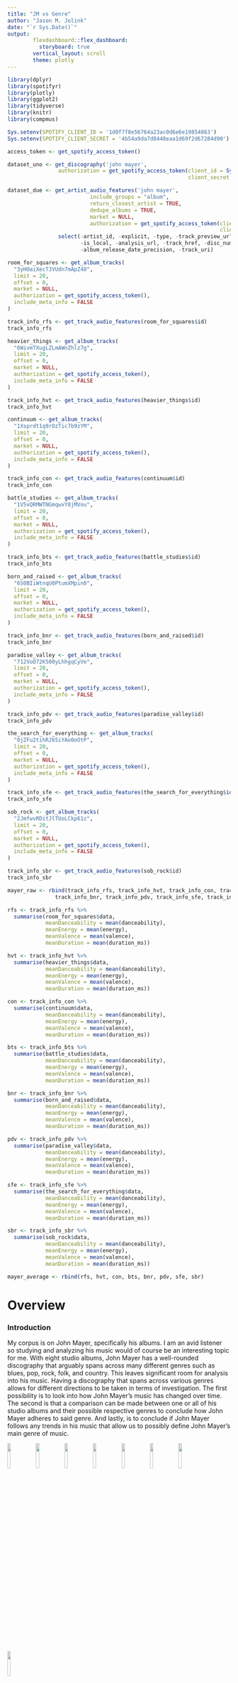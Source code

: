 ```yaml
---
title: "JM vs Genre"
author: "Jason M. Jolink"
date: "`r Sys.Date()`"
output: 
        flexdashboard::flex_dashboard:
          storyboard: true
        vertical_layout: scroll
        theme: plotly
---
```


```r
library(dplyr)
library(spotifyr)
library(plotly)
library(ggplot2)
library(tidyverse)
library(knitr)
library(compmus)

Sys.setenv(SPOTIFY_CLIENT_ID = '1d0f7f8e56764a23ac0d6e6e19854863')
Sys.setenv(SPOTIFY_CLIENT_SECRET = '4b54a9da7d0448eaa1d69f2d67284d90')

access_token <- get_spotify_access_token()

dataset_uno <- get_discography('john mayer', 
                authorization = get_spotify_access_token(client_id = Sys.getenv("SPOTIFY_CLIENT_ID"), 
                                                         client_secret = Sys.getenv("SPOTIFY_CLIENT_SECRET")))

dataset_due <- get_artist_audio_features('john mayer',
                          include_groups = "album",
                          return_closest_artist = TRUE,
                          dedupe_albums = TRUE,
                          market = NULL,
                          authorization = get_spotify_access_token(client_id = Sys.getenv("SPOTIFY_CLIENT_ID"), 
                                                                   client_secret = Sys.getenv("SPOTIFY_CLIENT_SECRET"))) %>%
                select(-artist_id, -explicit, -type, -track_preview_url, -artists, -album_images, 
                       -is_local, -analysis_url, -track_href, -disc_number, -available_markets,
                       -album_release_date_precision, -track_uri)

room_for_squares <- get_album_tracks(
  "3yHOaiXecTJVUdn7mApZ48",
  limit = 20,
  offset = 0,
  market = NULL,
  authorization = get_spotify_access_token(),
  include_meta_info = FALSE
)

track_info_rfs <- get_track_audio_features(room_for_squares$id)
track_info_rfs

heavier_things <- get_album_tracks(
  "6WivmTXugLZLmAWnZhlz7g",
  limit = 20,
  offset = 0,
  market = NULL,
  authorization = get_spotify_access_token(),
  include_meta_info = FALSE
)

track_info_hvt <- get_track_audio_features(heavier_things$id)
track_info_hvt

continuum <- get_album_tracks(
  "1Xsprdt1q9rOzTic7b9zYM",
  limit = 20,
  offset = 0,
  market = NULL,
  authorization = get_spotify_access_token(),
  include_meta_info = FALSE
)

track_info_con <- get_track_audio_features(continuum$id)
track_info_con

battle_studies <- get_album_tracks(
  "1V5vQRMWTNGmqwxY8jMVou",
  limit = 20,
  offset = 0,
  market = NULL,
  authorization = get_spotify_access_token(),
  include_meta_info = FALSE
)

track_info_bts <- get_track_audio_features(battle_studies$id)
track_info_bts

born_and_raised <- get_album_tracks(
  "6S0BIiWtnqU0PtumXMpin0",
  limit = 20,
  offset = 0,
  market = NULL,
  authorization = get_spotify_access_token(),
  include_meta_info = FALSE
)

track_info_bnr <- get_track_audio_features(born_and_raised$id)
track_info_bnr

paradise_valley <- get_album_tracks(
  "712VoD72K500yLhhgqCyVe",
  limit = 20,
  offset = 0,
  market = NULL,
  authorization = get_spotify_access_token(),
  include_meta_info = FALSE
)

track_info_pdv <- get_track_audio_features(paradise_valley$id)
track_info_pdv

the_search_for_everything <- get_album_tracks(
  "0jZFu2tihRJ65iYAo0oOtP",
  limit = 20,
  offset = 0,
  market = NULL,
  authorization = get_spotify_access_token(),
  include_meta_info = FALSE
)

track_info_sfe <- get_track_audio_features(the_search_for_everything$id)
track_info_sfe

sob_rock <- get_album_tracks(
  "2JmfwvRDitJlTUoLCkp61z",
  limit = 20,
  offset = 0,
  market = NULL,
  authorization = get_spotify_access_token(),
  include_meta_info = FALSE
)

track_info_sbr <- get_track_audio_features(sob_rock$id)
track_info_sbr

mayer_raw <- rbind(track_info_rfs, track_info_hvt, track_info_con, track_info_bts, 
               track_info_bnr, track_info_pdv, track_info_sfe, track_info_sbr)

rfs <- track_info_rfs %>%
  summarise(room_for_squares$data, 
            meanDanceability = mean(danceability), 
            meanEnergy = mean(energy),
            meanValence = mean(valence),
            meanDuration = mean(duration_ms))

hvt <- track_info_hvt %>%
  summarise(heavier_things$data, 
            meanDanceability = mean(danceability), 
            meanEnergy = mean(energy),
            meanValence = mean(valence),
            meanDuration = mean(duration_ms))

con <- track_info_con %>%
  summarise(continuum$data, 
            meanDanceability = mean(danceability), 
            meanEnergy = mean(energy),
            meanValence = mean(valence),
            meanDuration = mean(duration_ms))

bts <- track_info_bts %>%
  summarise(battle_studies$data, 
            meanDanceability = mean(danceability), 
            meanEnergy = mean(energy),
            meanValence = mean(valence),
            meanDuration = mean(duration_ms))

bnr <- track_info_bnr %>%
  summarise(born_and_raised$data, 
            meanDanceability = mean(danceability), 
            meanEnergy = mean(energy),
            meanValence = mean(valence),
            meanDuration = mean(duration_ms))

pdv <- track_info_pdv %>%
  summarise(paradise_valley$data, 
            meanDanceability = mean(danceability), 
            meanEnergy = mean(energy),
            meanValence = mean(valence),
            meanDuration = mean(duration_ms))

sfe <- track_info_sfe %>%
  summarise(the_search_for_everything$data, 
            meanDanceability = mean(danceability), 
            meanEnergy = mean(energy),
            meanValence = mean(valence),
            meanDuration = mean(duration_ms))

sbr <- track_info_sbr %>%
  summarise(sob_rock$data, 
            meanDanceability = mean(danceability), 
            meanEnergy = mean(energy),
            meanValence = mean(valence),
            meanDuration = mean(duration_ms))

mayer_average <- rbind(rfs, hvt, con, bts, bnr, pdv, sfe, sbr)

```

Overview
============================================

### Introduction

My corpus is on John Mayer, specifically his albums. I am an avid listener so studying and analyzing his music would of course be an interesting topic for me. With eight studio albums, John Mayer has a well-rounded discography that arguably spans across many different genres such as blues, pop, rock, folk, and country. This leaves significant room for analysis into his music. Having a discography that spans across various genres allows for different directions to be taken in terms of investigation. The first possibility is to look into how John Mayer's music has changed over time. The second is that a comparison can be made between one or all of his studio albums and their possible respective genres to conclude how John Mayer adheres to said genre. And lastly, is to conclude if John Mayer follows any trends in his music that allow us to possibly define John Mayer's main genre of music.

![](images/rfs.jpeg){width=12%} ![](images/hvt.jpg){width=12%} ![](images/con.png){width=12%} ![](images/bts.jpeg){width=12%} ![](images/bnr.jpeg){width=12%} ![](images/pdv.jpeg){width=12%} ![](images/sfe.jpeg){width=12%} ![](images/sbr.jpeg){width=12%}

The objective will essentially aim to anaylze John Mayer's music in various ways. The first level of analysis will be to explore his discography in search of any possible trends. The second level will be to identify how well one or each of John Mayer's albums adhere to their possible genres. The conclusion of this study will be to see if it is possible to summarize John Mayer's music in a single genre. An important consideration to note is that John Mayer obviously did not produce each album with the intent of sticking to a single genre. The aim therefore is to see if and how well each album adheres to a respective genre. In addition to this, an analysis will be made on Spotify's "John Mayer Radio" playlist as it is a representation of what Spotify considers to be similar to John Mayer's music. This will be my second level of analysis. This analysis will show who Spotify associates John Mayer with and it might reveal what, based on which musical elements, this association is based on.

Using the Spotify API, data from each song off of each album can be pulled and analyzed. Important considerations must be accounted for first and foremost. Although the Spotify API is a powerful tool for music analysis, it is not perfect in its analysis of music. Certain criteria are poorly measured or immeasurable for the Spotify API, elements such as emotions and lyricism are difficult to analyze through the software.

Preliminary Analysis {.storyboard}
============================================

### An Exploratory Analysis of John Mayer's Discography 

```r
ggplot(dataset_uno, aes(x = album_release_year, y = valence, size = mode, color = energy)) +
  geom_point(alpha = 0.7) +
  labs(title = "Graph 1: Valence of John Mayer's music over Time",
       position = "center",
       x = "Year",
       y = "Valence")
```

***

Graph 1 is a representation of the valence of John Mayer's entire discography over time. Based on the data points alone, it is clear that there is little to no correlation or patterns. The only pattern visible in Graph 1 may be shown in the Energy variable. Though weak, a lower amount of energy a track has tends to be lower in valence as well. 

### The Valence of Each Album

```r
mayer_filtered <- dataset_due %>%
  filter(album_name == c("Room For Squares", "Heavier Things", "Continuum", "Battle Studies",
                         "Born and Raised", "Paradise Valley", "The Search For Everything", "Sob Rock"))

ggplot(mayer_filtered, aes(x = album_name, y = valence)) +
  geom_boxplot() +
  labs(title = "Valence of Each John Mayer Album",
       x = "Album",
       y = "Valence")

```



### The Energy of Each Album
```r
ggplot(mayer_average, aes(x = meanValence, y = meanEnergy, size = meanDuration, color = meanDanceability)) +
  geom_point(alpha = 1) +
  labs(title = "Energy vs Valence of Each Album",
       x = "Mean Valence",
       y = "Mean Energy",
       size = " Mean Duration",
       color = "Mean Danceability")
```

Comparisons {.storyboard}
============================================

### Level Two Analysis: Anaylzing Artists suggested by the Spotify algorithms

***
As mentioned, the second level of analysis will bew to analyze the Spotify-generated playlist "John Mayer Radio in order to see how Spotify categorizes and compares John Mayer's music to other artists and genres.

![](images/jmradio.png){width=30%}

Sob Rock {.storyboard}
============================================

### Level Three Analysis: Deep Dive into Sob Rock

![](images/sob_rock.jpeg){width=30%, height=30%}

***
After the initial exploratory analysis of John Mayer's studio albums, his last studio album "Sob Rock" seemed like a good choice to single and analyze further. Various magazines, including [Guitar.com](https://guitar.com/news/music-news/john-mayer-80s-retro-dna-sob-rock/) and [Variety magazine](https://variety.com/2021/music/news/john-mayer-sob-rock-album-review-1235021593/), have already compared the album to 80's pop music based on its tone as well as its aesthetic. 

### Comparing "Shot in the Dark" to 80's pop

```r
shot_in_the_dark <-
  get_tidy_audio_analysis("239yM7BAQ2CkNc61ogPGXo") %>%
  select(segments) %>%
  unnest(segments) %>%
  select(start, duration, pitches)

shot_in_the_dark %>%
  mutate(pitches = map(pitches, compmus_normalise, "euclidean")) %>%
  compmus_gather_chroma() %>% 
  ggplot(
    aes(
      x = start + duration / 2,
      width = duration,
      y = pitch_class,
      fill = value
    )
  ) +
  geom_tile() +
  labs(x = "Time (s)", 
       y = NULL, 
       fill = "Magnitude",
       title = "Chromagram of Shot in the Dark") +
  theme_minimal() +
  scale_fill_viridis_c()
```

*** 
The chromagram to the left shows a spectral analysis of the song "Shot in the Dark", which contains many elements that are associated with the 80s era of music.